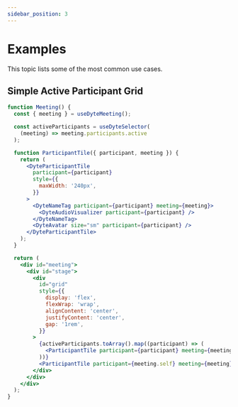 ```yaml
---
sidebar_position: 3
---
```


# Examples

This topic lists some of the most common use cases.

## Simple Active Participant Grid

```jsx live
function Meeting() {
  const { meeting } = useDyteMeeting();

  const activeParticipants = useDyteSelector(
    (meeting) => meeting.participants.active
  );

  function ParticipantTile({ participant, meeting }) {
    return (
      <DyteParticipantTile
        participant={participant}
        style={{
          maxWidth: '240px',
        }}
      >
        <DyteNameTag participant={participant} meeting={meeting}>
          <DyteAudioVisualizer participant={participant} />
        </DyteNameTag>
        <DyteAvatar size="sm" participant={participant} />
      </DyteParticipantTile>
    );
  }

  return (
    <div id="meeting">
      <div id="stage">
        <div
          id="grid"
          style={{
            display: 'flex',
            flexWrap: 'wrap',
            alignContent: 'center',
            justifyContent: 'center',
            gap: '1rem',
          }}
        >
          {activeParticipants.toArray().map((participant) => (
            <ParticipantTile participant={participant} meeting={meeting} />
          ))}
          <ParticipantTile participant={meeting.self} meeting={meeting} />
        </div>
      </div>
    </div>
  );
}
```
